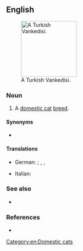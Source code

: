 ==English==
[[File:Turkish Van Example2.jpg|thumb|right|150px|A Turkish Vankedisi.]]

===Noun===
{{en-noun|?}}

# A [[domestic cat]] [[breed]].

====Synonyms====
* {{l|en|Turkish Van}}

====Translations====
{{trans-top}}
* German: {{t|de|Türkisch Van|f}}; {{t|de|Schwimmkatze|f}}, {{t|de|Türkische Katze|f}}, {{t|de|Vankatze|f}}
{{trans-mid}}
{{trans-bottom}}

{{checktrans-top}}
* Italian: {{t-check|it|gatto Turkish Vankedisi}}
{{trans-mid}}
{{trans-bottom}}

===See also===
* {{l|en|Van cat}}

===References===
* {{pedia|Turkish Vankedisi}}

[[Category:en:Domestic cats]]